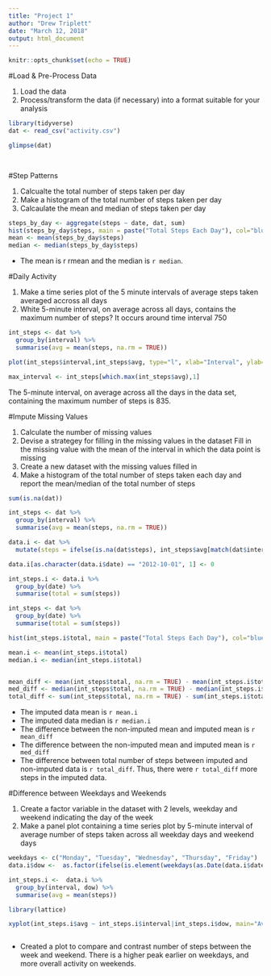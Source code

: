 ---
title: "Project 1"
author: "Drew Triplett"
date: "March 12, 2018"
output: html_document
---

```{r setup, include=FALSE}
knitr::opts_chunk$set(echo = TRUE)
```

#Load & Pre-Process Data

1. Load the data
2. Process/transform the data (if necessary) into a format suitable for your analysis

```{r}
library(tidyverse)
dat <- read_csv("activity.csv")

glimpse(dat)

  
```

#Step Patterns

1. Calcualte the total number of steps taken per day
2. Make a histogram of the total number of steps taken per day
3. Calcaulate the mean and median of steps taken per day

```{r}
steps_by_day <- aggregate(steps ~ date, dat, sum)
hist(steps_by_day$steps, main = paste("Total Steps Each Day"), col="blue", xlab="Number of Steps")
mean <- mean(steps_by_day$steps)
median <- median(steps_by_day$steps)


```
 - The mean is r rmean and the median is `r median`.

#Daily Activity

1. Make a time series plot of the 5 minute intervals of average steps taken averaged accross all days 
2. White 5-minute interval, on average across all days, contains the maximum number of steps?
    It occurs around time interval 750

```{r}
int_steps <- dat %>% 
  group_by(interval) %>% 
  summarise(avg = mean(steps, na.rm = TRUE))

plot(int_steps$interval,int_steps$avg, type="l", xlab="Interval", ylab="Number of Steps",main="Average Number of Steps per Day by Interval")

max_interval <- int_steps[which.max(int_steps$avg),1]

```

The 5-minute interval, on average across all the days in the data set, containing the maximum number of steps is 835.

#Impute Missing Values

1. Calculate the number of missing values
2. Devise a strategey for filling in the missing values in the dataset
    Fill in the missing value with the mean of the interval in which the data point is missing
3. Create a new dataset with the missing values filled in
4. Make a histogram of the total number of steps taken each day and report the mean/median of the total number of steps


```{r}
sum(is.na(dat))

int_steps <- dat %>% 
  group_by(interval) %>% 
  summarise(avg = mean(steps, na.rm = TRUE))

data.i <- dat %>% 
  mutate(steps = ifelse(is.na(dat$steps), int_steps$avg[match(dat$interval, int_steps$interval)], dat$steps))

data.i[as.character(data.i$date) == "2012-10-01", 1] <- 0

int_steps.i <- data.i %>%
  group_by(date) %>% 
  summarise(total = sum(steps))

int_steps <- dat %>%
  group_by(date) %>% 
  summarise(total = sum(steps))

hist(int_steps.i$total, main = paste("Total Steps Each Day"), col="blue", xlab="Number of Steps")

mean.i <- mean(int_steps.i$total)
median.i <- median(int_steps.i$total)


mean_diff <- mean(int_steps$total, na.rm = TRUE) - mean(int_steps.i$total)
med_diff <- median(int_steps$total, na.rm = TRUE) - median(int_steps.i$total)
total_diff <- sum(int_steps$total, na.rm = TRUE) - sum(int_steps.i$total)

```


- The imputed data mean is `r mean.i`
- The imputed data median is `r median.i`
- The difference between the non-imputed mean and imputed mean is `r mean_diff`
- The difference between the non-imputed mean and imputed mean is `r med_diff`
- The difference between total number of steps between imputed and non-imputed data is `r total_diff`. Thus, there were `r total_diff` more steps in the imputed data.



#Difference between Weekdays and Weekends

1. Create a factor variable in the dataset with 2 levels, weekday and weekend indicating the day of the week
2. Make a panel plot containing a time series plot by 5-minute interval of average number of steps taken across all weekday days and weekend days

```{r}
weekdays <- c("Monday", "Tuesday", "Wednesday", "Thursday", "Friday")
data.i$dow <-  as.factor(ifelse(is.element(weekdays(as.Date(data.i$date)),weekdays), "Weekday", "Weekend"))

int_steps.i <-  data.i %>% 
  group_by(interval, dow) %>% 
  summarise(avg = mean(steps))

library(lattice)

xyplot(int_steps.i$avg ~ int_steps.i$interval|int_steps.i$dow, main="Average Steps per Day by Interval",xlab="Interval", ylab="Steps",layout=c(1,2), type="l")



```


- Created a plot to compare and contrast number of steps between the week and weekend. There is a higher peak earlier on weekdays, and more overall activity on weekends.
